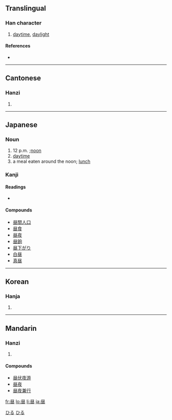 {{also|晝}}
==Translingual==

===Han character===
{{Han char|rn=72|rad=日|as=05|sn=9|four=|canj=尸人日一 (SOAM)}}

# [[daytime]], [[daylight]]

====References====
* {{Han ref|kx=0494.181|dkj=13886|dj=0859.070|hdz=21504.030|uh=663C|ud=26172}}

----

==Cantonese==

===Hanzi===
{{yue-hanzi|jyut=|y=jau3}}

# {{defn|Cantonese}}

----

==Japanese==

===Noun===
{{ja-noun|k|hira=ひる|rom=hiru}}

# 12 p.m. ;[[noon]]
# [[daytime]]
# a meal eaten around the noon; [[lunch]]

===Kanji===
{{ja-kanji|grade=2|rs=日05}}

====Readings====
* {{ja-readings|on=[[ちゅう]] (chū)|kun=[[ひる]] (hiru)}}

====Compounds====
* [[昼間人口]]
* [[昼食]]
* [[昼夜]]
* [[昼餉]]
* [[昼下がり]]
* [[白昼]]
* [[真昼]]

[[Category:1000 Japanese basic words|ひる]]
[[Category:ja:Time|ひる]]

----

==Korean==

===Hanja===
{{ko-hanja|hangeul=주|eumhun=|rv=ju|mr=chu|y=cwu}}

# {{defn|Korean}}

----

==Mandarin==

===Hanzi===
{{cmn-hanzi|tra=晝|pin=[[zhòu]] ([[zhou4]])|wg=chou<sup>4</sup>}}

# {{defn|Mandarin}}

====Compounds====
* [[昼伏夜游]]
* [[昼夜]]
* [[昼夜兼行]]

[[fr:昼]]
[[lo:昼]]
[[li:昼]]
[[ja:昼]]